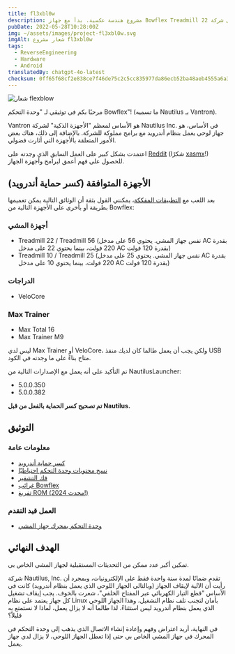 ```yaml
---
title: fl3xbl0w
description: مشروع هندسة عكسية. بدأ مع جهاز Bowflex Treadmill 22 ولكنه انتهى بالتعميم لأي جهاز يعمل بنظام أندرويد يباع من قبل شركة Nautilus Inc. (Nautilus, Bowflex, Schwinn).
pubDate: 2022-05-28T10:28:00Z
img: ~/assets/images/project-fl3xbl0w.svg
imgAlt: شعار مشروع fl3xbl0w
tags:
  - ReverseEngineering
  - Hardware
  - Android
translatedBy: chatgpt-4o-latest
checksum: 0ff65f68cf2e838ce7f46de75c2c5cc835977da86ecb52ba48aeb4555a6a3562
---
```



<Image src={HeaderImage} alt="شعار flexblow" format="webp" width={800} />

مرحبًا بكم في توثيقي لـ "وحدة التحكم Bowflex"! (ما تسميه Nautilus بـ Vantron).

Vantron هو الأساس لمعظم "الأجهزة الذكية" لشركة Nautilus Inc. في الأساس، هو جهاز لوحي يعمل بنظام أندرويد مع برامج مملوكة للشركة. بالإضافة إلى ذلك، هناك بعض الأمور المتعلقة بالأجهزة التي أثارت فضولي.

اعتمدت بشكل كبير على العمل السابق الذي وجدته على [Reddit](https://www.reddit.com/r/Bowflex/comments/mi8wdo/unlocking_bowflex_velocore/) (شكرًا [xasmx](https://www.reddit.com/user/xasmx/)!) للحصول على فهم أعمق لبرامج وأجهزة الجهاز.

## الأجهزة المتوافقة (كسر حماية أندرويد)

بعد اللعب مع <a href="/ar/projects/fl3xbl0w/decompiling" target="_self">التطبيقات المفككة</a>، يمكنني القول بثقة أن الوثائق التالية يمكن تعميمها بطريقة أو بأخرى على الأجهزة التالية من Bowflex:

### أجهزة المشي

- Treadmill 22 / Treadmill 56 (نفس جهاز المشي. يحتوي 56 على مدخل AC بقدرة 220 فولت، بينما يحتوي 22 على مدخل AC بقدرة 120 فولت)
- Treadmill 10 / Treadmill 25 (نفس جهاز المشي. يحتوي 25 على مدخل AC بقدرة 220 فولت، بينما يحتوي 10 على مدخل AC بقدرة 120 فولت)

### الدراجات

- VeloCore

### Max Trainer

- Max Total 16
- Max Trainer M9

ليس لدي Max Trainer أو VeloCore، ولكن يجب أن يعمل طالما كان لديك منفذ USB متاح بناءً على ما وجدته في الكود.

تم التأكيد على أنه يعمل مع الإصدارات التالية من NautilusLauncher:

- 5.0.0.350
- 5.0.0.382

**تم تصحيح كسر الحماية بالفعل من قبل Nautilus.**

## التوثيق

### معلومات عامة

- <a href="/ar/projects/fl3xbl0w/jailbreak" target="_self">
    كسر حماية أندرويد
  </a>
- <a href="/ar/projects/fl3xbl0w/backup" target="_self">
    نسخ محتويات وحدة التحكم احتياطيًا
  </a>
- <a href="/ar/projects/fl3xbl0w/decompiling" target="_self">
    فك التشفير
  </a>
- <a href="/ar/projects/fl3xbl0w/quirks" target="_self">
    غرائب Bowflex
  </a>
- <a href="/ar/projects/fl3xbl0w/romdump" target="_self">
    تفريغ ROM (محدث 2024!)
  </a>

### العمل قيد التقدم

- <a href="/ar/projects/fl3xbl0w/treadmotor" target="_self">
    وحدة التحكم بمحرك جهاز المشي
  </a>

## الهدف النهائي

تمكين أكبر عدد ممكن من التحديثات المستقبلية لجهاز المشي الخاص بي.

شركة Nautilus, Inc. تقدم ضمانًا لمدة سنة واحدة فقط على الإلكترونيات، وبمجرد أن رأيت أن الآلية لإيقاف الجهاز (وبالتالي الجهاز اللوحي الذي يعمل بنظام أندرويد) كانت في الأساس "قطع التيار الكهربائي عبر المفتاح الخلفي"، شعرت بالخوف. يجب إيقاف تشغيل كل جهاز يعتمد على نظام Linux بأمان لتجنب تلف نظام التشغيل، وهذا الجهاز اللوحي الذي يعمل بنظام أندرويد ليس استثناءً. لذا طالما أنه لا يزال يعمل، لماذا لا نستمتع به قليلاً؟

في النهاية، أريد اعتراض وفهم وإعادة إنشاء الاتصال الذي يذهب إلى وحدة التحكم في المحرك في جهاز المشي الخاص بي حتى إذا تعطل الجهاز اللوحي، لا يزال لدي جهاز يعمل.
